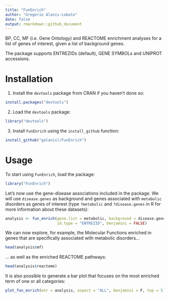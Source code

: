 ```yaml
---
title: "FunEnrich"
author: "Gregorio Alanis-Lobato"
date: false
output: rmarkdown::github_document
---
```


BP, CC, MF (i.e. Gene Ontology) and REACTOME enrichment analyses for a list of 
genes of interest, given a list of background genes.

The package supports ENTREZIDs (default), GENE SYMBOLs and UNIPROT accessions.

# Installation

1. Install the `devtools` package from CRAN if you haven't done so:

```r
install.packages("devtools")
```

2. Load the `devtools` package:

```r
library("devtools")
```

3. Install `FunEnrich` using the `install_github` function:

```r
install_github("galanisl/FunEnrich")
```

# Usage

To start using `FunEnrich`, load the package:

```r
library("FunEnrich")
```

Let's now use the gene-disease associations included in the package. We will use
`disease.genes` as background and genes associated with `metabolic` disorders as
genes of interest (type `?metabolic` and `?disease.genes` in R for more 
information about these datasets):

```r
analysis <- fun_enrich(gene.list = metabolic, background = disease.genes, 
                       id.type = "ENTREZID", benjamini = FALSE)
```

We can now explore, for example, the Molecular Functions enriched in genes that 
are specifically associated with metabolic disorders...

```r
head(analysis$mf)
```

... as well as the enriched REACTOME pathways:

```r
head(analysis$reactome)
```

It is also possible to generate a bar plot that focuses on the most enriched
term of one or all categories:

```r
plot_fun_enrich(enr = analysis, aspect = "ALL", benjamini = F, top = 5)
```

